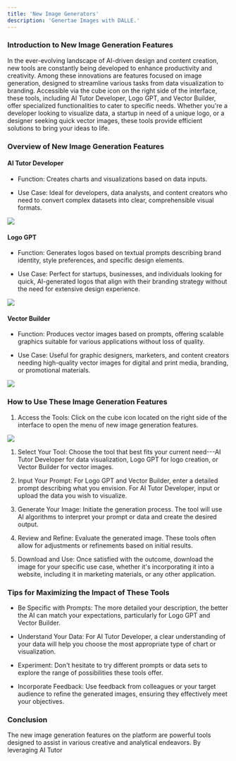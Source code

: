 ```yaml
---
title: 'New Image Generators'
description: 'Genertae Images with DALLE.'
---
```




### Introduction to New Image Generation Features

In the ever-evolving landscape of AI-driven design and content creation, new tools are constantly being developed to enhance productivity and creativity. Among these innovations are features focused on image generation, designed to streamline various tasks from data visualization to branding. Accessible via the cube icon on the right side of the interface, these tools, including AI Tutor Developer, Logo GPT, and Vector Builder, offer specialized functionalities to cater to specific needs. Whether you're a developer looking to visualize data, a startup in need of a unique logo, or a designer seeking quick vector images, these tools provide efficient solutions to bring your ideas to life.

### Overview of New Image Generation Features

#### AI Tutor Developer

-   Function: Creates charts and visualizations based on data inputs.

-   Use Case: Ideal for developers, data analysts, and content creators who need to convert complex datasets into clear, comprehensible visual formats.

![](https://docs.myapps.ai/storage/page_media/373eaef4-e3c4-411d-8e4d-c8508c87b776.png)

#### Logo GPT

-   Function: Generates logos based on textual prompts describing brand identity, style preferences, and specific design elements.

-   Use Case: Perfect for startups, businesses, and individuals looking for quick, AI-generated logos that align with their branding strategy without the need for extensive design experience.

![](https://docs.myapps.ai/storage/page_media/1d2025c9-770d-4029-9cf9-8e45c4b8c3a6.png)

#### Vector Builder

-   Function: Produces vector images based on prompts, offering scalable graphics suitable for various applications without loss of quality.

-   Use Case: Useful for graphic designers, marketers, and content creators needing high-quality vector images for digital and print media, branding, or promotional materials.

![](https://docs.myapps.ai/storage/page_media/9dc660c8-5728-4204-b006-f3d8e70e431a.png)

### How to Use These Image Generation Features

1.  Access the Tools: Click on the cube icon located on the right side of the interface to open the menu of new image generation features.

![](https://docs.myapps.ai/storage/page_media/b6e38909-f3ba-4b87-885b-ecb116958c07.png)

1.  Select Your Tool: Choose the tool that best fits your current need---AI Tutor Developer for data visualization, Logo GPT for logo creation, or Vector Builder for vector images.

2.  Input Your Prompt: For Logo GPT and Vector Builder, enter a detailed prompt describing what you envision. For AI Tutor Developer, input or upload the data you wish to visualize.

3.  Generate Your Image: Initiate the generation process. The tool will use AI algorithms to interpret your prompt or data and create the desired output.

4.  Review and Refine: Evaluate the generated image. These tools often allow for adjustments or refinements based on initial results.

5.  Download and Use: Once satisfied with the outcome, download the image for your specific use case, whether it's incorporating it into a website, including it in marketing materials, or any other application.

### Tips for Maximizing the Impact of These Tools

-   Be Specific with Prompts: The more detailed your description, the better the AI can match your expectations, particularly for Logo GPT and Vector Builder.

-   Understand Your Data: For AI Tutor Developer, a clear understanding of your data will help you choose the most appropriate type of chart or visualization.

-   Experiment: Don't hesitate to try different prompts or data sets to explore the range of possibilities these tools offer.

-   Incorporate Feedback: Use feedback from colleagues or your target audience to refine the generated images, ensuring they effectively meet your objectives.

### Conclusion

The new image generation features on the platform are powerful tools designed to assist in various creative and analytical endeavors. By leveraging AI Tutor